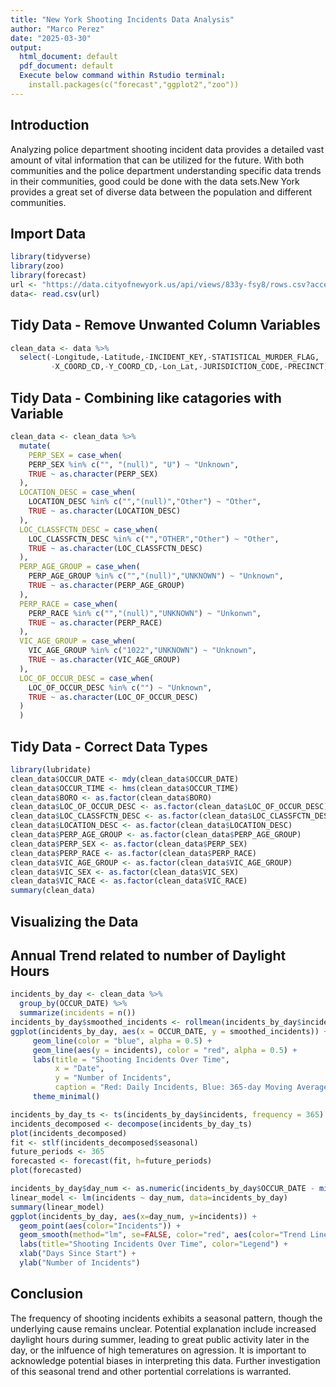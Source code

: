 ---
title: "New York Shooting Incidents Data Analysis"
author: "Marco Perez"
date: "2025-03-30"
output:
  html_document: default
  pdf_document: default
  Execute below command within Rstudio terminal:
    install.packages(c("forecast","ggplot2","zoo"))
---

## Introduction

Analyzing police department shooting incident data provides a detailed vast amount of vital information that can be utilized for the future. With both communities and the police department understanding specific data trends in their communities, good could be done with the data sets.New York provides a great set of diverse data between the population and different communities. 

## Import Data

```{r setup, echo= TRUE, include=FALSE}
library(tidyverse)
library(zoo)
library(forecast)
url <- "https://data.cityofnewyork.us/api/views/833y-fsy8/rows.csv?accessType=DOWNLOAD"
data<- read.csv(url)
```
## Tidy Data - Remove Unwanted Column Variables

```{r data-cleaning, include=TRUE}
clean_data <- data %>%
  select(-Longitude,-Latitude,-INCIDENT_KEY,-STATISTICAL_MURDER_FLAG,
         -X_COORD_CD,-Y_COORD_CD,-Lon_Lat,-JURISDICTION_CODE,-PRECINCT)

```

## Tidy Data - Combining like catagories with Variable

```{r data-catagory-combining, include=TRUE}
clean_data <- clean_data %>%
  mutate(
    PERP_SEX = case_when(
    PERP_SEX %in% c("", "(null)", "U") ~ "Unknown",
    TRUE ~ as.character(PERP_SEX)
  ),
  LOCATION_DESC = case_when(
    LOCATION_DESC %in% c("","(null)","Other") ~ "Other",
    TRUE ~ as.character(LOCATION_DESC)
  ),
  LOC_CLASSFCTN_DESC = case_when(
    LOC_CLASSFCTN_DESC %in% c("","OTHER","Other") ~ "Other",
    TRUE ~ as.character(LOC_CLASSFCTN_DESC)
  ),
  PERP_AGE_GROUP = case_when(
    PERP_AGE_GROUP %in% c("","(null)","UNKNOWN") ~ "Unknown",
    TRUE ~ as.character(PERP_AGE_GROUP)
  ),
  PERP_RACE = case_when(
    PERP_RACE %in% c("","(null)","UNKNOWN") ~ "Unkonwn",
    TRUE ~ as.character(PERP_RACE)
  ),
  VIC_AGE_GROUP = case_when(
    VIC_AGE_GROUP %in% c("1022","UNKNOWN") ~ "Unknown",
    TRUE ~ as.character(VIC_AGE_GROUP)
  ),
  LOC_OF_OCCUR_DESC = case_when(
    LOC_OF_OCCUR_DESC %in% c("") ~ "Unknown",
    TRUE ~ as.character(LOC_OF_OCCUR_DESC)
  )
  )

```

## Tidy Data - Correct Data Types

```{r data-catagoizing, include=TRUE}
library(lubridate)
clean_data$OCCUR_DATE <- mdy(clean_data$OCCUR_DATE)
clean_data$OCCUR_TIME <- hms(clean_data$OCCUR_TIME)
clean_data$BORO <- as.factor(clean_data$BORO)
clean_data$LOC_OF_OCCUR_DESC <- as.factor(clean_data$LOC_OF_OCCUR_DESC)
clean_data$LOC_CLASSFCTN_DESC <- as.factor(clean_data$LOC_CLASSFCTN_DESC)
clean_data$LOCATION_DESC <- as.factor(clean_data$LOCATION_DESC)
clean_data$PERP_AGE_GROUP <- as.factor(clean_data$PERP_AGE_GROUP)
clean_data$PERP_SEX <- as.factor(clean_data$PERP_SEX)
clean_data$PERP_RACE <- as.factor(clean_data$PERP_RACE)
clean_data$VIC_AGE_GROUP <- as.factor(clean_data$VIC_AGE_GROUP)
clean_data$VIC_SEX <- as.factor(clean_data$VIC_SEX)
clean_data$VIC_RACE <- as.factor(clean_data$VIC_RACE)
summary(clean_data)
```

## Visualizing the Data

## Annual Trend related to number of Daylight Hours

```{r aggregate incident data, echo=FALSE}
incidents_by_day <- clean_data %>%
  group_by(OCCUR_DATE) %>%
  summarize(incidents = n())
incidents_by_day$smoothed_incidents <- rollmean(incidents_by_day$incidents, k = 60, fill = NA, align = "center")
ggplot(incidents_by_day, aes(x = OCCUR_DATE, y = smoothed_incidents)) +
     geom_line(color = "blue", alpha = 0.5) +
     geom_line(aes(y = incidents), color = "red", alpha = 0.5) +
     labs(title = "Shooting Incidents Over Time",
          x = "Date",
          y = "Number of Incidents",
          caption = "Red: Daily Incidents, Blue: 365-day Moving Average") +
     theme_minimal()

incidents_by_day_ts <- ts(incidents_by_day$incidents, frequency = 365)
incidents_decomposed <- decompose(incidents_by_day_ts)
plot(incidents_decomposed)
fit <- stlf(incidents_decomposed$seasonal)
future_periods <- 365
forecasted <- forecast(fit, h=future_periods)
plot(forecasted)
```


```{r model_analysis, echo=FALSE}
incidents_by_day$day_num <- as.numeric(incidents_by_day$OCCUR_DATE - min(incidents_by_day$OCCUR_DATE))
linear_model <- lm(incidents ~ day_num, data=incidents_by_day)
summary(linear_model)
ggplot(incidents_by_day, aes(x=day_num, y=incidents)) +
  geom_point(aes(color="Incidents")) + 
  geom_smooth(method="lm", se=FALSE, color="red", aes(color="Trend Line")) +
  labs(title="Shooting Incidents Over Time", color="Legend") +
  xlab("Days Since Start") +
  ylab("Number of Incidents")
```

## Conclusion

The frequency of shooting incidents exhibits a seasonal pattern, though the underlying cause remains unclear. Potential explanation include increased daylight hours during summer, leading to great public activity later in the day, or the inlfuence of high temeratures on agression. It is important to acknowledge potential biases in interpreting this data. Further investigation of this seasonal trend and other portential correlations is warranted. 


